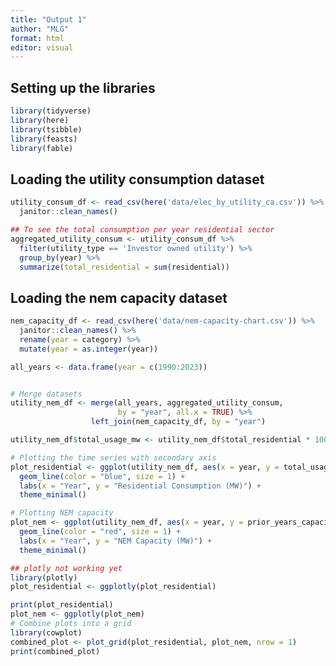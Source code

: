 ```yaml
---
title: "Output 1"
author: "MLG"
format: html
editor: visual
---
```



## Setting up the libraries

```r
library(tidyverse)
library(here)
library(tsibble)
library(feasts)
library(fable)
```

## Loading the utility consumption dataset

```r
utility_consum_df <- read_csv(here('data/elec_by_utility_ca.csv')) %>% 
  janitor::clean_names()

## To see the total consumption per year residential sector
aggregated_utility_consum <- utility_consum_df %>%
  filter(utility_type == 'Investor owned utility') %>% 
  group_by(year) %>%
  summarize(total_residential = sum(residential))

```

## Loading the nem capacity dataset

```r

nem_capacity_df <- read_csv(here('data/nem-capacity-chart.csv')) %>% 
  janitor::clean_names() %>% 
  rename(year = category) %>% 
  mutate(year = as.integer(year))

all_years <- data.frame(year = c(1990:2023))


# Merge datasets
utility_nem_df <- merge(all_years, aggregated_utility_consum,
                        by = "year", all.x = TRUE) %>%
                  left_join(nem_capacity_df, by = "year") 

utility_nem_df$total_usage_mw <- utility_nem_df$total_residential * 1000

# Plotting the time series with secondary axis
plot_residential <- ggplot(utility_nem_df, aes(x = year, y = total_usage_mw)) +
  geom_line(color = "blue", size = 1) +
  labs(x = "Year", y = "Residential Consumption (MW)") +
  theme_minimal()

# Plotting NEM capacity
plot_nem <- ggplot(utility_nem_df, aes(x = year, y = prior_years_capacity)) +
  geom_line(color = "red", size = 1) +
  labs(x = "Year", y = "NEM Capacity (MW)") +
  theme_minimal()

## plotly not working yet
library(plotly)
plot_residential <- ggplotly(plot_residential)

print(plot_residential)
plot_nem <- ggplotly(plot_nem)
# Combine plots into a grid
library(cowplot)
combined_plot <- plot_grid(plot_residential, plot_nem, nrow = 1)
print(combined_plot)
```

